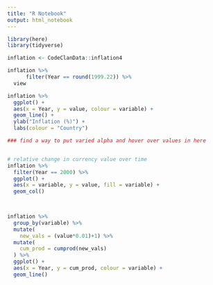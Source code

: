 ```yaml
---
title: "R Notebook"
output: html_notebook
---
```


```r
library(here)
library(tidyverse)

```
```r
inflation <- CodeClanData::inflation4

inflation %>% 
      filter(Year == round(1999.22)) %>% 
  view

inflation %>% 
  ggplot() +
  aes(x = Year, y = value, colour = variable) +
  geom_line() +
  ylab("Inflation (%)") +
  labs(colour = "Country")

### find a way to put varied alpha and hover over values in here


# relative change in currency value over time
inflation %>% 
  filter(Year == 2000) %>% 
  ggplot() +
  aes(x = variable, y = value, fill = variable) +
  geom_col()

 
```
```r
inflation %>% 
  group_by(variable) %>% 
  mutate(
    new_vals = (value*0.01)+1) %>% 
  mutate(
    cum_prod = cumprod(new_vals)
  ) %>% 
  ggplot() +
  aes(x = Year, y = cum_prod, colour = variable) +
  geom_line()


  
```


